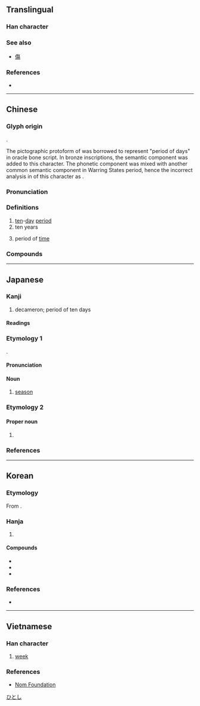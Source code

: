 {{also|句}}
{{character info}}
==Translingual==

===Han character===
{{stroke order|strokes=6}}
{{Han char|rn=72|rad=日|as=02|sn=6|four=27620|canj=PA|ids=⿹勹日}}

===See also===
* {{l|mul|复}} [[傷]] <!-- Graphically similar -->

===References===
* {{Han ref|kx=0489.160|dkj=13746|dj=0850.130|hdz=21485.030|uh=65EC|ud=26092|bh=A6AF|bd=42671}}

----

==Chinese==
{{zh-forms|alt=𠣙}}

===Glyph origin===
{{Han etyl}}

{{Han compound|螾|t1=earthworm|日|t2=sun/day|ls=psc}}.

The pictographic protoform of {{zh-l|*螾}} was borrowed to represent "period of days" in oracle bone script. In bronze inscriptions, the semantic component {{zh-l|*日|sun/day}} was added to this character. The phonetic component was mixed with another common semantic component {{zh-l|*勹|bow down}} in Warring States period, hence the incorrect analysis in ''{{w|Shuowen Jiezi}}'' of this character as {{Han compound|勹|日}}.

===Pronunciation===
{{zh-pron
|m=xún
|c=ceon4
|h=pfs=sùn
|md=sùng
|mn=sûn
|mn-t=sung5
|x=sen2
|mc=y
|oc=y
|cat=n
}}

===Definitions===
{{zh-hanzi}}

# [[ten]]-[[day]] [[period]]
# ten years
#: {{zh-x|七 旬 老翁|seventy-year-old man}}
# period of [[time]]

===Compounds===
{{zh-der|兼旬|初旬|中旬|上旬|下旬|旬休|旬歲|旬始|旬朔|淹旬曠月|旬日|旬月|由旬|旬刊|旬年|經旬累月}}

----

==Japanese==

===Kanji===
{{ja-kanji|grade=c|rs=日02}}

# decameron; period of ten days

====Readings====
{{ja-readings
|goon=じゅん
|kanon=しゅん
}}

===Etymology 1===
{{etymid|ja|しゅん}}
{{ja-kanjitab|しゅん|yomi=o}}
{{der+|ja|ltc|-}} {{ltc-l|旬}}.

====Pronunciation====
{{ja-pron|しゅん|acc=1|acc_ref=DJR|acc2=0|acc2_ref=DJR}}

====Noun====
{{ja-noun|しゅん|hhira=しゆん}}

# [[season]] {{q|of something, as in "in season"}}
#: {{ja-usex|'''旬'''の[[野菜]]|'''しゅん''' の やさい|in-season vegetables}}
#: {{ja-usex|[[春]]に'''旬'''を[[迎える]]|はる に '''しゅん''' を むかえる|to be in season come spring}}
#: {{ja-usex|'''旬'''の[[ジャンル]]|'''しゅん''' の ジャンル|in-vogue genre}}

===Etymology 2===
{{ja-kanjitab|ひとし}}

====Proper noun====
{{ja-pos|proper|ひとし}}

# {{given name|ja|male}}

===References===
<references/>

[[Category:Japanese male given names|ひとし]]

----

==Korean==

===Etymology===
From {{der|ko|ltc|-}} {{ltc-l|旬|id=1}}. {{hanja-hunmong|슌|syun|天文#상02A}}

===Hanja===
{{ko-hanja-search}}
{{ko-hanja|열흘|순}}

# {{hanja form of|순|[[ten]]-[[day]] [[period]]}}

====Compounds====
{{der-top3|Compounds}}
* {{ko-l|중순|中旬}}
* {{ko-l|사순절|四旬節}}
* {{ko-l|오순절|五旬節}}
{{der-bottom}}

===References===
* {{R:hanjadoc|4543}}

----

==Vietnamese==
{{attention|vi|check definition}}

===Han character===
{{vi-readings|reading=tuần|rs=日02}}

# [[week]]

===References===
* [http://nomfoundation.org/common/nom_details.php?codepoint=65ec Nom Foundation]

{{cln|vi|Han tu}}